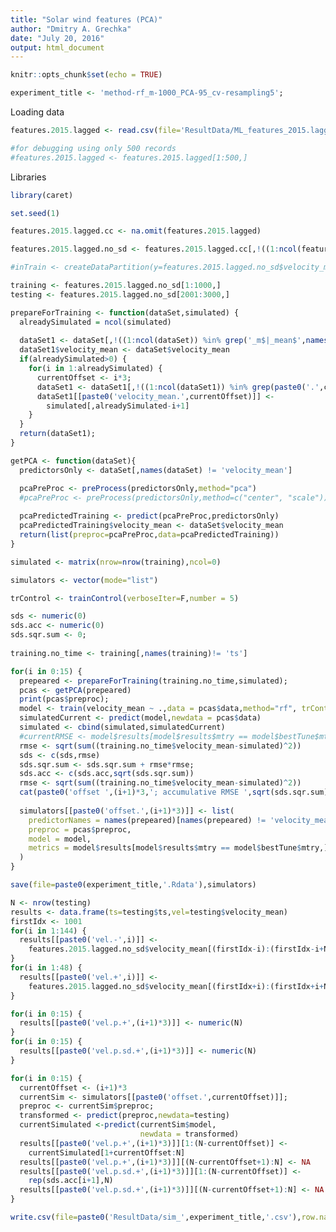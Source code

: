 ```yaml
---
title: "Solar wind features (PCA)"
author: "Dmitry A. Grechka"
date: "July 20, 2016"
output: html_document
---
```


```r
knitr::opts_chunk$set(echo = TRUE)

experiment_title <- 'method-rf_m-1000_PCA-95_cv-resampling5';

```

Loading data

```r
features.2015.lagged <- read.csv(file='ResultData/ML_features_2015.lagged.csv')

#for debugging using only 500 records
#features.2015.lagged <- features.2015.lagged[1:500,]
```

Libraries
```r
library(caret)

set.seed(1)
```

```r
features.2015.lagged.cc <- na.omit(features.2015.lagged)

features.2015.lagged.no_sd <- features.2015.lagged.cc[,!((1:ncol(features.2015.lagged.cc)) %in% grep('_sd',names(features.2015.lagged.cc)))] #omitting _sd variables

#inTrain <- createDataPartition(y=features.2015.lagged.no_sd$velocity_mean, p=0.7,list=F)

training <- features.2015.lagged.no_sd[1:1000,]
testing <- features.2015.lagged.no_sd[2001:3000,]
```

```r

prepareForTraining <- function(dataSet,simulated) {
  alreadySimulated = ncol(simulated)
  
  dataSet1 <- dataSet[,!((1:ncol(dataSet)) %in% grep('_m$|_mean$',names(dataSet)))] #leaving only lagged
  dataSet1$velocity_mean <- dataSet$velocity_mean
  if(alreadySimulated>0) {
    for(i in 1:alreadySimulated) {
      currentOffset <- i*3;
      dataSet1 <- dataSet1[,!((1:ncol(dataSet1)) %in% grep(paste0('.',currentOffset,'$'),names(dataSet1)))]
      dataSet1[[paste0('velocity_mean.',currentOffset)]] <-
        simulated[,alreadySimulated-i+1]
    }
  }
  return(dataSet1);
}
```

```r
getPCA <- function(dataSet){
  predictorsOnly <- dataSet[,names(dataSet) != 'velocity_mean']

  pcaPreProc <- preProcess(predictorsOnly,method="pca")
  #pcaPreProc <- preProcess(predictorsOnly,method=c("center", "scale"))
  
  pcaPredictedTraining <- predict(pcaPreProc,predictorsOnly)
  pcaPredictedTraining$velocity_mean <- dataSet$velocity_mean
  return(list(preproc=pcaPreProc,data=pcaPredictedTraining))
}
```

```r

simulated <- matrix(nrow=nrow(training),ncol=0)

simulators <- vector(mode="list")

trControl <- trainControl(verboseIter=F,number = 5)

sds <- numeric(0)
sds.acc <- numeric(0)
sds.sqr.sum <- 0;
  
training.no_time <- training[,names(training)!= 'ts']

for(i in 0:15) {
  prepeared <- prepareForTraining(training.no_time,simulated);
  pcas <- getPCA(prepeared)
  print(pcas$preproc);
  model <- train(velocity_mean ~ .,data = pcas$data,method="rf", trControl=trControl)
  simulatedCurrent <- predict(model,newdata = pcas$data)
  simulated <- cbind(simulated,simulatedCurrent)
  #currentRMSE <- model$results[model$results$mtry == model$bestTune$mtry,]$RMSE
  rmse <- sqrt(sum((training.no_time$velocity_mean-simulated)^2))
  sds <- c(sds,rmse)
  sds.sqr.sum <- sds.sqr.sum + rmse*rmse;
  sds.acc <- c(sds.acc,sqrt(sds.sqr.sum))
  rmse <- sqrt(sum((training.no_time$velocity_mean-simulated)^2))
  cat(paste0('offset ',(i+1)*3,'; accumulative RMSE ',sqrt(sds.sqr.sum)),' current RMSE ',rmse,'\n')
    
  simulators[[paste0('offset.',(i+1)*3)]] <- list(
    predictorNames = names(prepeared)[names(prepeared) != 'velocity_mean'],
    preproc = pcas$preproc,
    model = model,
    metrics = model$results[model$results$mtry == model$bestTune$mtry,]
  )
}

save(file=paste0(experiment_title,'.Rdata'),simulators)
```

```r
N <- nrow(testing)
results <- data.frame(ts=testing$ts,vel=testing$velocity_mean)
firstIdx <- 1001
for(i in 1:144) {
  results[[paste0('vel.-',i)]] <-
    features.2015.lagged.no_sd$velocity_mean[(firstIdx-i):(firstIdx-i+N-1)]
}
for(i in 1:48) {
  results[[paste0('vel.+',i)]] <-
    features.2015.lagged.no_sd$velocity_mean[(firstIdx+i):(firstIdx+i+N-1)]
}

for(i in 0:15) {
  results[[paste0('vel.p.+',(i+1)*3)]] <- numeric(N)
}
for(i in 0:15) {
  results[[paste0('vel.p.sd.+',(i+1)*3)]] <- numeric(N)
}

for(i in 0:15) {
  currentOffset <- (i+1)*3
  currentSim <- simulators[[paste0('offset.',currentOffset)]];
  preproc <- currentSim$preproc;
  transformed <- predict(preproc,newdata=testing)
  currentSimulated <-predict(currentSim$model,
                             newdata = transformed)
  results[[paste0('vel.p.+',(i+1)*3)]][1:(N-currentOffset)] <-
    currentSimulated[1+currentOffset:N]
  results[[paste0('vel.p.+',(i+1)*3)]][(N-currentOffset+1):N] <- NA
  results[[paste0('vel.p.sd.+',(i+1)*3)]][1:(N-currentOffset)] <-
    rep(sds.acc[i+1],N)
  results[[paste0('vel.p.sd.+',(i+1)*3)]][(N-currentOffset+1):N] <- NA
}
```

```r
write.csv(file=paste0('ResultData/sim_',experiment_title,'.csv'),row.names = F,na = 'NaN',results)
```